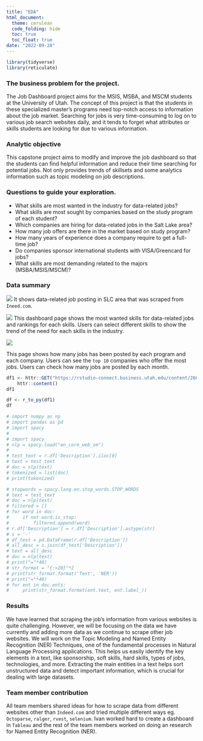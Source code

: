 ```yaml
---
title: "EDA"
html_document:
  theme: cerulean
  code_folding: hide
  toc: true
  toc_float: true
date: "2022-09-28"
---
```


```r
library(tidyverse)
library(reticulate)
```


### The business problem for the project.

The Job Dashboard project aims for the MSIS, MSBA, and MSCM students at the University of Utah. The concept of this project is that the students in these specialized master's programs need top-notch access to information about the job market. Searching for jobs is very time-consuming to log on to various job search websites daily, and it tends to forget what attributes or skills students are looking for due to various information. 


### Analytic objective

This capstone project aims to modify and improve the job dashboard so that the students can find helpful information and reduce their time searching for potential jobs. Not only provides trends of skillsets and some analytics information such as topic modeling on job descriptions.

### Questions to guide your exploration.

* What skills are most wanted in the industry for data-related jobs?
* What skills are most sought by companies based on the study program of each student?
* Which companies are hiring for data-related jobs in the Salt Lake area?
* How many job offers are there in the market based on study program?
* How many years of experience does a company require to get a full-time job?
* Do companies sponsor international students with VISA/Greencard for jobs?
* What skills are most demanding related to the majors (MSBA/MSIS/MSCM)?


### Data summary

![](./Job Dashboard 1.png)
It shows data-related job posting in SLC area that was scraped from `Ineed.com`.


![](./Job Dashboard 2.png)
This dashboard page shows the most wanted skills for data-related jobs and rankings for each skills. Users can select different skills to show the trend of the need for each skills in the industry.

![](./Job Dashboard 3.png)

This page shows how many jobs has been posted by each program and each company. Users can see the `top 10` companies who offer the most jobs. Users can check how many jobs are posted by each month.

```r
df1 <- httr::GET("https://rstudio-connect.business.utah.edu/content/260/data") %>% 
    httr::content()
df1

df <- r_to_py(df1)
df
```


```python
# import numpy as np
# import pandas as pd
# import spacy
# 
# import spacy
# nlp = spacy.load("en_core_web_sm")
# 
# test_text = r.df['Description'].iloc[0]
# text = test_text
# doc = nlp(text)
# tokenized = list(doc)
# print(tokenized)
```

```python
# stopwords = spacy.lang.en.stop_words.STOP_WORDS
# text = test_text
# doc = nlp(text)
# filtered = []
# for word in doc:
#     if not word.is_stop:
#         filtered.append(word)
# r.df['Description'] = r.df['Description'].astype(str)
# s = '-'
# df_test = pd.DataFrame(r.df['Description'])
# all_desc = s.join(df_test['Description'])
# text = all_desc
# doc = nlp(text)
# print("="*40)
# str_format = "{:>20}"*2
# print(str_format.format('Text', 'NER'))
# print("="*40)
# for ent in doc.ents:
#     print(str_format.format(ent.text, ent.label_))
```



### Results

We have learned that scraping the job's information from various websites is quite challenging. However, we will be focusing on the data we have currently and adding more data as we continue to scrape other job websites. We will work on the Topic Modeling and Named Entity Recognition (NER) Techniques, one of the fundamental processes in Natural Language Processing applications. This helps us easily identify the key elements in a text, like sponsorship, soft skills, hard skills, types of jobs,  technologies, and more. Extracting the main entities in a text helps sort unstructured data and detect important information, which is crucial for dealing with large datasets.

### Team member contribution

All team members shared ideas for how to scrape data from different websites other than `Indeed.com` and tried multiple different ways eg. `Octoparse`, `ralger`, `rvest`, `selenium`. Ivan worked hard to create a dashboard in `Tableau` and the rest of the team members worked on doing an research for Named Entity Recognition (NER).


